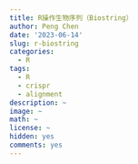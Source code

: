 ```yaml
---
title: R操作生物序列（Biostring）
author: Peng Chen
date: '2023-06-14'
slug: r-biostring
categories:
  - R
tags:
  - R
  - crispr
  - alignment
description: ~
image: ~
math: ~
license: ~
hidden: yes
comments: yes
---
```


